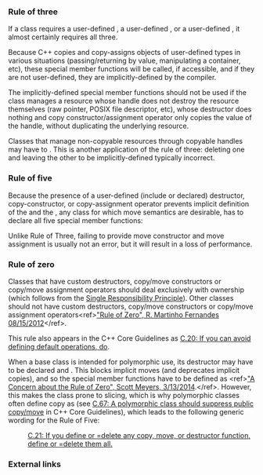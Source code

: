 {{title|The rule of three/five/zero}}
{{cpp/language/navbar}}

===Rule of three===
If a class requires a user-defined {{rlp|destructor}}, a user-defined {{rlp|copy constructor}}, or a user-defined {{rlp|as operator|copy assignment operator}}, it almost certainly requires all three.

Because C++ copies and copy-assigns objects of user-defined types in various situations (passing/returning by value, manipulating a container, etc), these special member functions will be called, if accessible, and if they are not user-defined, they are implicitly-defined by the compiler.

The implicitly-defined special member functions should not be used if the class manages a resource whose handle does not destroy the resource themselves (raw pointer, POSIX file descriptor, etc), whose destructor does nothing and copy constructor/assignment operator only copies the value of the handle, without duplicating the underlying resource. 

{{example
|code=
#include &lt;cstddef&gt;
#include &lt;cstring&gt;
#include &lt;iostream&gt;
#include &lt;utility&gt;
 
class rule_of_three
{
    char* cstring; // raw pointer used as a handle to a
                   // dynamically-allocated memory block
 
public:
    rule_of_three(const char* s, std::size_t n)
        : cstring(new char[n + 1]) // allocate
    {
        std::memcpy(cstring, s, n); // populate
        cstring[n] = '\0';          // tail 0
    }
 
    explicit rule_of_three(const char* s = "")
        : rule_of_three(s, std::strlen(s))
    {
    }
 
    ~rule_of_three() // I. destructor
    {
        delete[] cstring; // deallocate
    }
 
    rule_of_three(const rule_of_three&amp; other) // II. copy constructor
        : rule_of_three(other.cstring)
    {
    }
 
    rule_of_three&amp; operator=(const rule_of_three&amp; other) // III. copy assignment
    {
        if (this == &amp;other)
            return *this;
 
        rule_of_three temp(other); // use the copy constructor
        std::swap(cstring, temp.cstring); // exchange the underlying resource
 
        return *this;
    }
 
    const char* c_str() const // accessor
    {
        return cstring;
    }
};
 
int main()
{
    rule_of_three o1{"abc"};
    std::cout &lt;&lt; o1.c_str() &lt;&lt; ' ';
    auto o2{o1}; // II. uses copy constructor
    std::cout &lt;&lt; o2.c_str() &lt;&lt; ' ';
    rule_of_three o3{"def"};
    std::cout &lt;&lt; o3.c_str() &lt;&lt; ' ';
    o3 = o2; // III. uses copy assignment
    std::cout &lt;&lt; o3.c_str() &lt;&lt; '\n';
}   // I. all destructors are called here
|output=
abc abc def abc
}}

Classes that manage non-copyable resources through copyable handles may have to {{rev inl|until=c++11|declare copy assignment and copy constructor {{c/core|private}} and not provide their definitions}}{{rev inl|since=c++11|define copy assignment and copy constructor as {{c|1== delete}}}}. This is another application of the rule of three: deleting one and leaving the other to be implicitly-defined typically incorrect.

===Rule of five===
Because the presence of a user-defined (include {{c|1== default}} or {{c|1== delete}} declared) destructor, copy-constructor, or copy-assignment operator prevents implicit definition of the {{rlp|move constructor}} and the {{rlp|move operator|move assignment operator}}, any class for which move semantics are desirable, has to declare all five special member functions:

{{source|1=
#include &lt;cstddef&gt;
#include &lt;cstring&gt;
#include &lt;utility&gt;
 
class rule_of_five
{
    char* cstring; // raw pointer used as a handle to a
                   // dynamically-allocated memory block
 
public:
    rule_of_five(const char* s, std::size_t n)
        : cstring(new char[n + 1]) // allocate
    {
        std::memcpy(cstring, s, n); // populate
        cstring[n] = '\0';          // tail 0
    }
 
    explicit rule_of_five(const char* s)
        : rule_of_five(s, std::strlen(s))
    {
    }
 
    ~rule_of_five() // I. destructor
    {
        delete[] cstring; // deallocate
    }
 
    rule_of_five(const rule_of_five&amp; other) // II. copy constructor
        : rule_of_five(other.cstring)
    {
    }
 
    rule_of_five&amp; operator=(const rule_of_five&amp; other) // III. copy assignment
    {
        if (this == &amp;other)
            return *this;
 
        rule_of_five temp(other); // use the copy constructor
        std::swap(cstring, temp.cstring); // exchange the underlying resource
 
        return *this;
    }
 
    rule_of_five(rule_of_five&amp;&amp; other) noexcept // IV. move constructor
        : cstring(std::exchange(other.cstring, nullptr))
    {
    }
 
    rule_of_five&amp; operator=(rule_of_five&amp;&amp; other) noexcept // V. move assignment
    {
        rule_of_five temp(std::move(other));
        std::swap(cstring, temp.cstring);
        return *this;
    }
};
}}

Unlike Rule of Three, failing to provide move constructor and move assignment is usually not an error, but it will result in a loss of performance.

===Rule of zero===
Classes that have custom destructors, copy/move constructors or copy/move assignment operators should deal exclusively with ownership (which follows from the [[enwiki:Single responsibility principle|Single Responsibility Principle]]). Other classes should not have custom destructors, copy/move constructors or copy/move assignment operators&lt;ref&gt;[https://web.archive.org/web/20130211035910/http://flamingdangerzone.com/cxx11/2012/08/15/rule-of-zero.html "Rule of Zero", R. Martinho Fernandes 08/15/2012]&lt;/ref&gt;.

This rule also appears in the C++ Core Guidelines as [https://isocpp.github.io/CppCoreGuidelines/CppCoreGuidelines#Rc-zero C.20: If you can avoid defining default operations, do].
{{source|1=
class rule_of_zero
{
    std::string cppstring;
public:
    // redundant, implicitly defined is better
    // rule_of_zero(const std::string&amp; arg) : cppstring(arg) {}
};
}}

When a base class is intended for polymorphic use, its destructor may have to be declared {{c/core|public}} and {{c/core|virtual}}. This blocks implicit moves (and deprecates implicit copies), and so the special member functions have to be defined as {{c|1== default}}&lt;ref&gt;[https://scottmeyers.blogspot.fr/2014/03/a-concern-about-rule-of-zero.html "A Concern about the Rule of Zero", Scott Meyers, 3/13/2014].&lt;/ref&gt;.
{{source|1=
class base_of_five_defaults
{
public:
    base_of_five_defaults(const base_of_five_defaults&amp;) = default;
    base_of_five_defaults(base_of_five_defaults&amp;&amp;) = default;
    base_of_five_defaults&amp; operator=(const base_of_five_defaults&amp;) = default;
    base_of_five_defaults&amp; operator=(base_of_five_defaults&amp;&amp;) = default;
    virtual ~base_of_five_defaults() = default;
};
}}
However, this makes the class prone to slicing, which is why polymorphic classes often define copy as {{c|1== delete}} (see [https://isocpp.github.io/CppCoreGuidelines/CppCoreGuidelines#c67-a-polymorphic-class-should-suppress-public-copymove C.67: A polymorphic class should suppress public copy/move] in C++ Core Guidelines), which leads to the following generic wording for the Rule of Five:
:[https://isocpp.github.io/CppCoreGuidelines/CppCoreGuidelines#c21-if-you-define-or-delete-any-copy-move-or-destructor-function-define-or-delete-them-all C.21: If you define or =delete any copy, move, or destructor function, define or =delete them all.]

===External links===
{{eli|&lt;references/&gt;}}

{{langlinks|es|ja|ru|zh}}